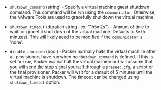 <!-- Code generated from the comments of the ShutdownConfig struct in builder/vsphere/common/step_shutdown.go; DO NOT EDIT MANUALLY -->

- `shutdown_command` (string) - Specify a virtual machine guest shutdown command. This command will be run using
  the `communicator`. Otherwise, the VMware Tools are used to gracefully shut down
  the virtual machine.

- `shutdown_timeout` (duration string | ex: "1h5m2s") - Amount of time to wait for graceful shut down of the virtual machine.
  Defaults to `5m` (5 minutes).
  This will likely need to be modified if the `communicator` is 'none'.

- `disable_shutdown` (bool) - Packer normally halts the virtual machine after all provisioners have
  run when no `shutdown_command` is defined. If this is set to `true`, Packer
  *will not* halt the virtual machine but will assume that you will send the stop
  signal yourself through a `preseed.cfg`, a script or the final provisioner.
  Packer will wait for a default of 5 minutes until the virtual machine is shutdown.
  The timeout can be changed using `shutdown_timeout` option.

<!-- End of code generated from the comments of the ShutdownConfig struct in builder/vsphere/common/step_shutdown.go; -->
